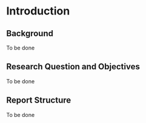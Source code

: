 # Introduction

```{=latex}
\pagenumbering{arabic} 
```

## Background

To be done

## Research Question and Objectives

To be done

## Report Structure

To be done
